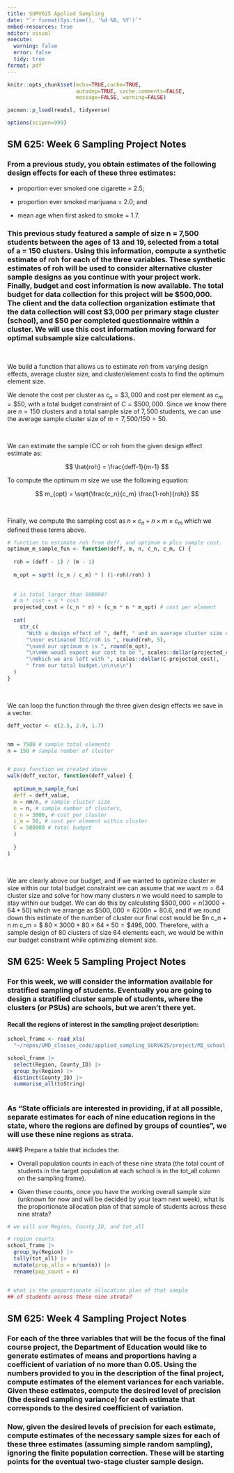 ```yaml
---
title: SURV625 Applied Sampling
date: "`r format(Sys.time(), '%d %B, %Y')`"
embed-resources: true
editor: visual
execute:
  warning: false
  error: false
  tidy: true
format: pdf
---
```


```r
knitr::opts_chunk$set(echo=TRUE,cache=TRUE, 
                      autodep=TRUE, cache.comments=FALSE,
                      message=FALSE, warning=FALSE)

pacman::p_load(readxl, tidyverse)

options(scipen=999)
```

## SM 625: Week 6 Sampling Project Notes

### From a previous study, you obtain estimates of the following design effects for each of these three estimates:

-   proportion ever smoked one cigarette = 2.5;

-   proportion ever smoked marijuana = 2.0; and

-   mean age when first asked to smoke = 1.7.\

### This previous study featured a sample of size n = 7,500 students between the ages of 13 and 19, selected from a total of a = 150 clusters. Using this information, compute a synthetic estimate of roh for each of the three variables. These synthetic estimates of roh will be used to consider alternative cluster sample designs as you continue with your project work. Finally, budget and cost information is now available. The total budget for data collection for this project will be \$500,000. The client and the data collection organization estimate that the data collection will cost \$3,000 per primary stage cluster (school), and \$50 per completed questionnaire within a cluster. We will use this cost information moving forward for optimal subsample size calculations.

\

We build a function that allows us to estimate $roh$ from varying design effects, average cluster size, and cluster/element costs to find the optimum element size.

We denote the cost per cluster as $c_n = \$3,000$ and cost per element as $c_m = \$50$, with a total budget constraint of $C = \$500,000$. Since we know there are $n = 150$ clusters and a total sample size of $7,500$ students, we can use the average sample cluster size of $m = 7,500/150 = 50$.

\

We can estimate the sample ICC or roh from the given design effect estimate as:

$$
\hat{roh} = \frac{deff-1}{m-1}
$$

To compute the optimum $m$ size we use the following equation:

$$
m_{opt} = \sqrt{\frac{c_n}{c_m} \frac{1-roh}{roh}}
$$

\

Finally, we compute the sampling cost as $n \times c_n + n \times m \times c_m$ which we defined these terms above.

```r
# function to estimate roh from deff, and optimum m plus sample cost.
optimum_m_sample_fun <- function(deff, m, n, c_n, c_m, C) {
  
  roh = (deff - 1) / (m - 1)
  
  m_opt = sqrt( (c_n / c_m) * ( (1-roh)/roh) )
  
  
  # is total larger than 500000?
  # m * cost + n * cost
  projected_cost = (c_n * n) + (c_m * n * m_opt) # cost per element
  
  cat(
    str_c(
      "With a design effect of ", deff, " and an average cluster size of ", m, 
      "\nour estimated ICC/roh is ", round(roh, 5),
      "\nand our optimum m is ", round(m_opt),
      "\n\nWe woudl expect our cost to be ", scales::dollar(projected_cost),
      "\nWhich we are left with ", scales::dollar(C-projected_cost), 
      " from our total budget.\n\n\n\n")
  )
}
```

\

We can loop the function through the three given design effects we save in a vector.

```r
deff_vector <- c(2.5, 2.0, 1.7)


nm = 7500 # sample total elements
n = 150 # sample number of cluster


# pass function we created above
walk(deff_vector, function(deff_value) {
  
  optimum_m_sample_fun(
  deff = deff_value, 
  m = nm/n, # sample cluster size
  n = n, # sample number of clusters, 
  c_n = 3000, # cost per cluster
  c_m = 50, # cost per element within cluster
  C = 500000 # total budget
  )
  
  }
)

```

\

We are clearly above our budget, and if we wanted to optimize cluster $m$ size within our total budget constraint we can assume that we want $m=64$ cluster size and solve for how many clusters $n$ we would need to sample to stay within our budget. We can do this by calculating $\$500,000 = n(3000 + 64*50)$ which we arrange as $\$500,000 = 6200n = 80.6$, and if we round down this estimate of the number of cluster our final cost would be \$n \times c_n + n \times m \times c_m = \$ $80 \times 3000 + 80 \times 64 \times 50 = \$496,000$. Therefore, with a sample design of 80 clusters of size 64 elements each, we would be within our budget constraint while optimizing element size.

\newpage

## SM 625: Week 5 Sampling Project Notes

### For this week, we will consider the information available for stratified sampling of students. Eventually you are going to design a stratified cluster sample of students, where the clusters (or PSUs) are schools, but we aren’t there yet.

#### Recall the regions of interest in the sampling project description:

```r

school_frame <- read_xls(
  "~/repos/UMD_classes_code/applied_sampling_SURV625/project/MI_school_frame_head_counts.xls")

```

```r
school_frame |> 
  select(Region, County_ID) |> 
  group_by(Region) |> 
  distinct(County_ID) |> 
  summarise_all(toString)
  
```

### As “State officials are interested in providing, if at all possible, separate estimates for each of nine education regions in the state, where the regions are defined by groups of counties”, we will use these nine regions as strata.

###\$ Prepare a table that includes the:

-   Overall population counts in each of these nine strata (the total count of students in the target population at each school is in the tot_all column on the sampling frame).

-   Given these counts, once you have the working overall sample size (unknown for now and will be decided by your team next week), what is the proportionate allocation plan of that sample of students across these nine strata?

```r

# we will use Region, County_ID, and tot_all

# region counts
school_frame |> 
  group_by(Region) |> 
  tally(tot_all) |> 
  mutate(prop_allo = n/sum(n)) |> 
  rename(pop_count = n)


# what is the proportionate allocation plan of that sample 
## of students across these nine strata?


```

\newpage

## SM 625: Week 4 Sampling Project Notes

### For each of the three variables that will be the focus of the final course project, the Department of Education would like to generate estimates of means and proportions having a coefficient of variation of no more than 0.05. Using the numbers provided to you in the description of the final project, compute estimates of the element variances for each variable. Given these estimates, compute the desired level of precision (the desired sampling variance) for each estimate that corresponds to the desired coefficient of variation. 

### Now, given the desired levels of precision for each estimate, compute estimates of the necessary sample sizes for each of these three estimates (assuming simple random sampling), ignoring the finite population correction. These will be starting points for the eventual two-stage cluster sample design.
